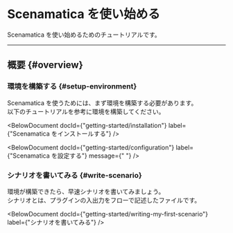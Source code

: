 
# Scenamatica を使い始める

Scenamatica を使い始めるためのチュートリアルです。

---

## 概要 {#overview}

### 環境を構築する {#setup-environment}

Scenamatica を使うためには、まず環境を構築する必要があります。  
以下のチュートリアルを参考に環境を構築してください。

<BelowDocument docId={"getting-started/installation"}
               label={"Scenamatica をインストールする"}
/>

<BelowDocument docId={"getting-started/configuration"}
               label={"Scenamatica を設定する"}
               message={" "}
/>

### シナリオを書いてみる {#write-scenario}

環境が構築できたら、早速シナリオを書いてみましょう。  
シナリオとは、プラグインの入出力をフローで記述したファイルです。

<BelowDocument docId={"getting-started/writing-my-first-scenario"}
               label={"シナリオを書いてみる"}
/>
